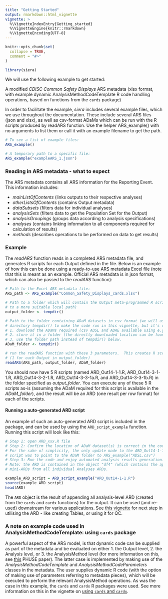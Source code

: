 ```yaml
---
title: "Getting Started"
output: rmarkdown::html_vignette
vignette: >
  %\VignetteIndexEntry{Getting_started}
  %\VignetteEngine{knitr::rmarkdown}
  %\VignetteEncoding{UTF-8}
---
```


```r
knitr::opts_chunk$set(
  collapse = TRUE,
  comment = "#>"
)
```

```r
library(siera)
```

We will use the following example to get started:

A modified *CDISC Common Safety Displays* ARS metadata (xlsx format, with example dynamic AnalysisMethodCodeTemplate R code handling operations, based on functions from the `cards` package)

In order to facilitate the example, _siera_ includes several example files, which we use throughout the documentation.  These include several ARS files (json and xlsx), as well as csv-format ADaMs which can be run with the R scripts produced by readARS function. Use the helper ARS_example() with no arguments to list them or call it with an example filename to get the path.

```r
# To see a list of example files:
ARS_example()

# A temporary path to a specific file:
ARS_example("exampleARS_1.json")
```

### Reading in ARS metadata - what to expect

The ARS metadata contains all ARS information for the Reporting Event. This information includes:

- _mainListOfContents_ (links outputs to their respective analyses)
- _otherListsOfContents_ (contains Output metadata)
- _dataSubsets_ (filters data for individual analyses)
- _analysisSets_ (filters data to get the Population Set for the Output)
- _analysisGroupings_ (groups data according to analysis specifications)
- _analyses_ (contains linking information to all components required for calculation of results)
- _methods_ (describes operations to be performed on data to get results)



### Example 

The _readARS_ function reads in a completed ARS metadata file, and generates R scripts for each Output defined in the file.  Below is an example of how this can be done using a ready-to-use ARS metadata Excel file (note that this is meant as an example.  Official ARS metadata is in json format, which can also be passed to the _readARS_ function):

```r

# Path to the Excel ARS metadata file: 
ARS_path <- ARS_example("Common_Safety_Displays_cards.xlsx")

# Path to a folder which will contain the Output meta-programmed R scripts (recommended to update
# to a more suitable local path)
output_folder <- tempdir()

# Path to the folder containing ADaM datasets in csv format (we will use temporary 
# directory tempdir() to make the code run in this vignette, but it's recommended to 
# 1. download the ADaMs required (csv ADSL and ADAE available using e.g. ARS_example("ADSL.csv"))
# 2. store it in a folder (the directly downloaded location can be found using dirname(ARS_example("ADSL.csv")), for example.  Use this location, or manually store the ADaM somewhere else)
# 3. use the folder path instead of tempdir() below.
ADaM_folder <- tempdir()

# run the readARS function with these 3 parameters.  This creates R scripts 
# (1 for each Output in output_folder)
readARS(ARS_path, output_folder, ADaM_folder)
```

You should now have 5 R scripts (named ARD_Out14-1-1.R, ARD_Out14-3-1-1.R, ARD_Out14-3-2-1.R, ARD_Out14-3-3-1a.R, and ARD_Out14-3-3-1b.R) in the folder specified as _output_folder_.  You can execute any of these 5 R scripts as-is (assuming the ADaM required for this script is available in the _ADaM_folder_), and the result will be an ARD (one result per row format) for each of the scripts.  

#### Running a auto-generated ARD script
An example of such an auto-generated ARD script is included in the package, and can be used by using the `ARD_script_example` function. Running this script will look like this:

```r

# Step 1: open ARD_xxx.R file
# Step 2: Confirm the location of ADaM dataset(s) is correct in the code section "Load ADaM".  
# For the sake of simplicity, the only update made to the ARD_Out14-1-1.R 
# script was to point to the ADaM folder to ARS_example("ADSL.csv")
# Step 3: Run the code and enjoy automated analysis results generation. 
# Note: the ARD is contained in the object "df4" (which contains the appended)
# mini-ARDs from all individual Analyses ARDs.

example_ARD_script = ARD_script_example("ARD_Out14-1-1.R")
source(example_ARD_script)
head(ARD)
```

The `ARD` object is the result of appending all analysis-level ARD (created from the `cards` and `cardx` functions) for the output.  It can be used (and re-used) downstream for various applications.  See [this vignette](apply-ARD.html) for next step in utilising the ARD - like creating Tables, or using it for QC.

### A note on example code used in AnalysisMethodCodeTemplate: using `cards` package

A powerful aspect of the ARS model, is that dynamic code can be supplied as part of the metadata and be evaluated on either 1. the Output level, 2. the Analysis level, or 3. the AnalysisMethod level (for more information on this, see [this](https://www.lexjansen.com/phuse-us/2025/ds/PAP_DS09.pdf) PHUSE paper).  The latter case is implemented by making use of the _AnalysisMethodCodeTemplate_ and _AnalysisMethodCodeParameters_ classes in the metadata.  The user supplies dynamic R code (with the option of making use of parameters referring to metadata pieces), which will be executed to perform the relevant AnalysisMethod operations.  As was the case in this example, the `cards` and `cardx` R packages were used. See more information on this in the vignette on [using `cards` and `cardx`](using-cards.html).

